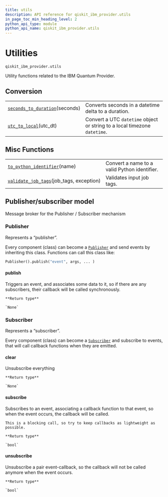 ```yaml
---
title: utils
description: API reference for qiskit_ibm_provider.utils
in_page_toc_min_heading_level: 2
python_api_type: module
python_api_name: qiskit_ibm_provider.utils
---
```


<span id="utilities-qiskit-ibm-provider-utils" />

<span id="module-qiskit_ibm_provider.utils" />

<span id="qiskit-ibm-provider-utils" />

# Utilities

<span id="module-qiskit_ibm_provider.utils" />

`qiskit_ibm_provider.utils`

Utility functions related to the IBM Quantum Provider.

## Conversion

|                                                                                                                                 |                                                                           |
| ------------------------------------------------------------------------------------------------------------------------------- | ------------------------------------------------------------------------- |
| [`seconds_to_duration`](qiskit_ibm_provider.utils.seconds_to_duration "qiskit_ibm_provider.utils.seconds_to_duration")(seconds) | Converts seconds in a datetime delta to a duration.                       |
| [`utc_to_local`](qiskit_ibm_provider.utils.utc_to_local "qiskit_ibm_provider.utils.utc_to_local")(utc\_dt)                      | Convert a UTC `datetime` object or string to a local timezone `datetime`. |

## Misc Functions

|                                                                                                                                        |                                              |
| -------------------------------------------------------------------------------------------------------------------------------------- | -------------------------------------------- |
| [`to_python_identifier`](qiskit_ibm_provider.utils.to_python_identifier "qiskit_ibm_provider.utils.to_python_identifier")(name)        | Convert a name to a valid Python identifier. |
| [`validate_job_tags`](qiskit_ibm_provider.utils.validate_job_tags "qiskit_ibm_provider.utils.validate_job_tags")(job\_tags, exception) | Validates input job tags.                    |

<span id="module-qiskit_ibm_provider.utils.pubsub" />

<span id="publisher-subscriber-model" />

## Publisher/subscriber model

Message broker for the Publisher / Subscriber mechanism

### Publisher

<Class id="qiskit_ibm_provider.utils.pubsub.Publisher" github="https://github.com/Qiskit/qiskit-ibm-provider/tree/stable/0.10/qiskit_ibm_provider/utils/pubsub.py#L140-L155" signature="Publisher" modifiers="class">
  Represents a “publisher”.

  Every component (class) can become a [`Publisher`](#qiskit_ibm_provider.utils.pubsub.Publisher "qiskit_ibm_provider.utils.pubsub.Publisher") and send events by inheriting this class. Functions can call this class like:

  ```python
  Publisher().publish("event", args, ... )
  ```

  #### publish

  <Function id="qiskit_ibm_provider.utils.pubsub.Publisher.publish" github="https://github.com/Qiskit/qiskit-ibm-provider/tree/stable/0.10/qiskit_ibm_provider/utils/pubsub.py#L152-L155" signature="publish(event, *args, **kwargs)">
    Triggers an event, and associates some data to it, so if there are any subscribers, their callback will be called synchronously.

    **Return type**

    `None`
  </Function>
</Class>

### Subscriber

<Class id="qiskit_ibm_provider.utils.pubsub.Subscriber" github="https://github.com/Qiskit/qiskit-ibm-provider/tree/stable/0.10/qiskit_ibm_provider/utils/pubsub.py#L158-L182" signature="Subscriber" modifiers="class">
  Represents a “subscriber”.

  Every component (class) can become a [`Subscriber`](#qiskit_ibm_provider.utils.pubsub.Subscriber "qiskit_ibm_provider.utils.pubsub.Subscriber") and subscribe to events, that will call callback functions when they are emitted.

  #### clear

  <Function id="qiskit_ibm_provider.utils.pubsub.Subscriber.clear" github="https://github.com/Qiskit/qiskit-ibm-provider/tree/stable/0.10/qiskit_ibm_provider/utils/pubsub.py#L180-L182" signature="clear()">
    Unsubscribe everything

    **Return type**

    `None`
  </Function>

  #### subscribe

  <Function id="qiskit_ibm_provider.utils.pubsub.Subscriber.subscribe" github="https://github.com/Qiskit/qiskit-ibm-provider/tree/stable/0.10/qiskit_ibm_provider/utils/pubsub.py#L168-L173" signature="subscribe(event, callback)">
    Subscribes to an event, associating a callback function to that event, so when the event occurs, the callback will be called.

    This is a blocking call, so try to keep callbacks as lightweight as possible.

    **Return type**

    `bool`
  </Function>

  #### unsubscribe

  <Function id="qiskit_ibm_provider.utils.pubsub.Subscriber.unsubscribe" github="https://github.com/Qiskit/qiskit-ibm-provider/tree/stable/0.10/qiskit_ibm_provider/utils/pubsub.py#L175-L178" signature="unsubscribe(event, callback)">
    Unsubscribe a pair event-callback, so the callback will not be called anymore when the event occurs.

    **Return type**

    `bool`
  </Function>
</Class>

